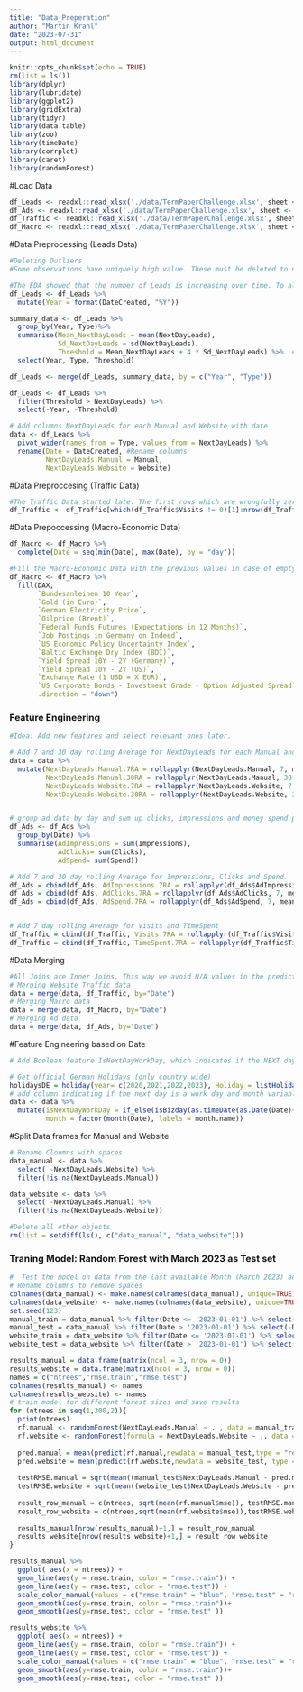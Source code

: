 ```yaml
---
title: "Data_Preperation"
author: "Martin Krahl"
date: "2023-07-31"
output: html_document
---
```


```r
knitr::opts_chunk$set(echo = TRUE)
rm(list = ls())
library(dplyr)
library(lubridate)
library(ggplot2)
library(gridExtra)
library(tidyr)
library(data.table)
library(zoo)
library(timeDate)
library(corrplot)
library(caret)
library(randomForest)
```
#Load Data
```r
df_Leads <- readxl::read_xlsx('./data/TermPaperChallenge.xlsx', sheet <- 'Leads')
df_Ads <- readxl::read_xlsx('./data/TermPaperChallenge.xlsx', sheet <- 'Ads')
df_Traffic <- readxl::read_xlsx('./data/TermPaperChallenge.xlsx', sheet <- 'WebsiteTraffic')
df_Macro <- readxl::read_xlsx('./data/TermPaperChallenge.xlsx', sheet <- 'Macro')
```

#Data Preprocessing (Leads Data)
```r
#Deleting Outliers
#Some observations have uniquely high value. These must be deleted to not effect the regression too much

#The EDA showed that the number of Leads is increasing over time. To allow for a flexible mean and sd, the measures are calculated by year. 
df_Leads <- df_Leads %>%
  mutate(Year = format(DateCreated, "%Y"))

summary_data <- df_Leads %>%
  group_by(Year, Type)%>%
  summarise(Mean_NextDayLeads = mean(NextDayLeads),
            Sd_NextDayLeads = sd(NextDayLeads),
            Threshold = Mean_NextDayLeads + 4 * Sd_NextDayLeads) %>%  #Threshold is determined to begin 4 Sd over the Mean
  select(Year, Type, Threshold)

df_Leads <- merge(df_Leads, summary_data, by = c("Year", "Type"))

df_Leads <- df_Leads %>%
  filter(Threshold > NextDayLeads) %>%
  select(-Year, -Threshold)

# Add columns NextDayLeads for each Manual and Website with date 
data <- df_Leads %>%
  pivot_wider(names_from = Type, values_from = NextDayLeads) %>%
  rename(Date = DateCreated, #Rename columns
         NextDayLeads.Manual = Manual,
         NextDayLeads.Website = Website)
```

#Data Preproccesing (Traffic Data)
```r
#The Traffic Data started late. The first rows which are wrongfully zero have to be deleted. 
df_Traffic <- df_Traffic[which(df_Traffic$Visits != 0)[1]:nrow(df_Traffic), ]
```

#Data Prepoccessing (Macro-Economic Data)
```r
df_Macro <- df_Macro %>%
  complete(Date = seq(min(Date), max(Date), by = "day"))

#Fill the Macro-Economic Data with the previous values in case of empty values (weekends)
df_Macro <- df_Macro %>%
  fill(DAX,
       `Bundesanleihen 10 Year`,
       `Gold (in Euro)`,
       `German Electricity Price`,
       `Oilprice (Brent)`,
       `Federal Funds Futures (Expectations in 12 Months)`,
       `Job Postings in Germany on Indeed`, 
       `US Economic Policy Uncertainty Index`,
       `Baltic Exchange Dry Index (BDI)`,
       `Yield Spread 10Y - 2Y (Germany)`, 
       `Yield Spread 10Y - 2Y (US)`,
       `Exchange Rate (1 USD = X EUR)`, 
       `US Corporate Bonds - Investment Grade - Option Adjusted Spread`,
       .direction = "down")
```

### Feature Engineering
```r
#Idea: Add new features and select relevant ones later.

# Add 7 and 30 day rolling Average for NextDayLeads for each Manual and Website Leads.
data = data %>%
  mutate(NextDayLeads.Manual.7RA = rollapplyr(NextDayLeads.Manual, 7, mean, partial = TRUE, na.rm = T), # 7 day RA for Manual Leads
         NextDayLeads.Manual.30RA = rollapplyr(NextDayLeads.Manual, 30, mean, partial = TRUE, na.rm = T), # 30 day RA for Manual Leads
         NextDayLeads.Website.7RA = rollapplyr(NextDayLeads.Website, 7, mean, partial = TRUE, na.rm = T), # 7 day RA for Website
         NextDayLeads.Website.30RA = rollapplyr(NextDayLeads.Website, 30, mean, partial = TRUE, na.rm = T)) # 30 day RA for Website Leads


# group ad data by day and sum up clicks, impressions and money spend per day
df_Ads <- df_Ads %>%
  group_by(Date) %>%
  summarise(AdImpressions = sum(Impressions),
            AdClicks= sum(Clicks),
            AdSpend= sum(Spend))

# Add 7 and 30 day rolling Average for Impressions, Clicks and Spend.
df_Ads = cbind(df_Ads, AdImpressions.7RA = rollapplyr(df_Ads$AdImpressions, 7, mean, partial = TRUE)) 
df_Ads = cbind(df_Ads, AdClicks.7RA = rollapplyr(df_Ads$AdClicks, 7, mean, partial = TRUE)) 
df_Ads = cbind(df_Ads, AdSpend.7RA = rollapplyr(df_Ads$AdSpend, 7, mean, partial = TRUE)) 


# Add 7 day rolling Average for Visits and TimeSpent
df_Traffic = cbind(df_Traffic, Visits.7RA = rollapplyr(df_Traffic$Visits, 7, mean, partial = TRUE)) 
df_Traffic = cbind(df_Traffic, TimeSpent.7RA = rollapplyr(df_Traffic$TimeSpent, 7, mean, partial = TRUE)) 


```

#Data Merging
```r
#All Joins are Inner Joins. This way we avoid N/A values in the predictor columns. 
# Merging Website Traffic data 
data = merge(data, df_Traffic, by="Date")
# Merging Macro data 
data = merge(data, df_Macro, by="Date")
# Merging Ad data 
data = merge(data, df_Ads, by="Date")
```

#Feature Engineering based on Date
```r
# Add Boolean feature IsNextDayWorkDay, which indicates if the NEXT day is a workday (not a weekend or a holiday). Needs Package timeDate. Also add Month Factor Feature

# Get official German Holidays (only country wide)
holidaysDE = holiday(year= c(2020,2021,2022,2023), Holiday = listHolidays("DE"))
# add column indicating if the next day is a work day and month variable
data <- data %>% 
  mutate(isNextDayWorkDay = if_else(isBizday(as.timeDate(as.Date(Date)+1),holidays = holidaysDE, wday = 1:5), 1, 0),
         month = factor(month(Date), labels = month.name))

```

#Split Data frames for Manual and Website
```r
# Rename Cloumns with spaces 
data_manual <- data %>%
  select( -NextDayLeads.Website) %>%
  filter(!is.na(NextDayLeads.Manual))

data_website <- data %>%
  select( -NextDayLeads.Manual) %>%
  filter(!is.na(NextDayLeads.Website))

#Delete all other objects
rm(list = setdiff(ls(), c("data_manual", "data_website")))
```

### Traning Model: Random Forest with March 2023 as Test set
```r
#  Test the model on data from the last available Month (March 2023) and train on the rest of the data.
# Rename columns to remove spaces
colnames(data_manual) <- make.names(colnames(data_manual), unique=TRUE)
colnames(data_website) <- make.names(colnames(data_website), unique=TRUE)
set.seed(123)
manual_train = data_manual %>% filter(Date <= '2023-01-01') %>% select(-Date)
manual_test = data_manual %>% filter(Date > '2023-01-01') %>% select(-Date)
website_train = data_website %>% filter(Date <= '2023-01-01') %>% select(-Date)
website_test = data_website %>% filter(Date > '2023-01-01') %>% select(-Date)

results_manual = data.frame(matrix(ncol = 3, nrow = 0))
results_website = data.frame(matrix(ncol = 3, nrow = 0))
names = c("ntrees","rmse.train","rmse.test") 
colnames(results_manual) <- names
colnames(results_website) <- names
# train model for different forest sizes and save results
for (ntrees in seq(1,300,2)){
  print(ntrees)
  rf.manual <- randomForest(NextDayLeads.Manual ~ . , data = manual_train, ntree = ntrees, importance = TRUE, type = Regression, nodesize =5,keep_tree = FALSE)
  rf.website <- randomForest(formula = NextDayLeads.Website ~ ., data = website_train, ntree = ntrees, importance = TRUE, type = Regression, nodesize = 5,keep_tree = FALSE)
  
  pred.manual = mean(predict(rf.manual,newdata = manual_test,type = "response"))
  pred.website = mean(predict(rf.website,newdata = website_test, type = "response"))
  
  testRMSE.manual = sqrt(mean((manual_test$NextDayLeads.Manual - pred.manual)^2))
  testRMSE.website = sqrt(mean((website_test$NextDayLeads.Website - pred.website)^2))
  
  result_row_manual = c(ntrees, sqrt(mean(rf.manual$mse)), testRMSE.manual)
  result_row_website = c(ntrees,sqrt(mean(rf.website$mse)),testRMSE.website)
  
  results_manual[nrow(results_manual)+1,] = result_row_manual
  results_website[nrow(results_website)+1,] = result_row_website
}

```
```r
results_manual %>%
  ggplot( aes(x = ntrees)) + 
  geom_line(aes(y = rmse.train, color = "rmse.train")) +
  geom_line(aes(y = rmse.test, color = "rmse.test")) +
  scale_color_manual(values = c("rmse.train" = "blue", "rmse.test" = "red"))+
  geom_smooth(aes(y=rmse.train, color = "rmse.train"))+
  geom_smooth(aes(y=rmse.test, color = "rmse.test" ))

results_website %>%
  ggplot( aes(x = ntrees)) + 
  geom_line(aes(y = rmse.train, color = "rmse.train")) +
  geom_line(aes(y = rmse.test, color = "rmse.test")) +
  scale_color_manual(values = c("rmse.train" = "blue", "rmse.test" = "red"))+
  geom_smooth(aes(y=rmse.train, color = "rmse.train"))+
  geom_smooth(aes(y=rmse.test, color = "rmse.test" ))
```
